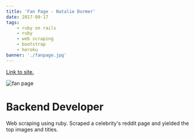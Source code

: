 ```yaml
---
title: 'Fan Page - Natalie Dormer'
date: 2017-09-17
tags:
    - ruby on rails
    - ruby
    - web scraping
    - bootstrap
    - heroku
banner: './fanpage.jpg'
---
```


<a href="https://learn-rails-by-daniel-kehoe.herokuapp.com" target="_blank" rel="noopener noreferrer">
    Link to site.
</a>

![fan page](./fanpage.jpg)

<h1>Backend Developer</h1>

Web scraping using ruby.
Scraped a celebrity's reddit page and yielded the top images and titles.

